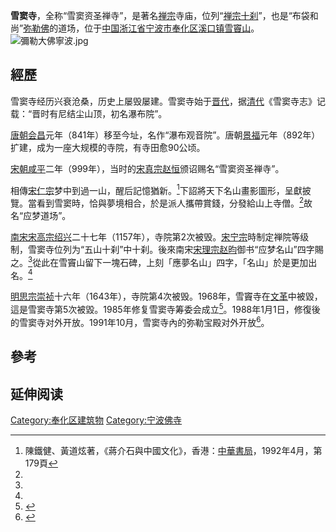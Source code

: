 '''雪窦寺'''，全称“雪窦资圣禅寺”，是著名[[禅宗|禅宗]]寺庙，位列“[[禅宗十刹|禅宗十刹]]”，也是“布袋和尚”[[弥勒佛|弥勒佛]]的道场，位于[[中国|中国]][[浙江省|浙江省]][[宁波市|宁波市]][[奉化区|奉化区]][[溪口镇_(宁波市)|溪口镇]][[雪竇山|雪竇山]]。
[[File:彌勒大佛寧波.jpg|thumb]]

== 經歷 ==
雪窦寺经历兴衰沧桑，历史上屡毁屡建。雪窦寺始于[[晋朝|晋代]]，据[[清朝|清代]]《雪窦寺志》记载：“晋时有尼结尘山顶，初名瀑布院”。

[[唐朝|唐朝]][[会昌_(唐朝)|会昌]]元年（841年）移至今址，名作“瀑布观音院”。唐朝[[景福_(唐朝)|景福]]元年（892年）扩建，成为一座大规模的寺院，有寺田愈90公顷。

[[宋朝|宋朝]][[咸平|咸平]]二年（999年），当时的[[宋真宗|宋真宗赵恒]]颁诏赐名“雪窦资圣禅寺”。

相傳[[宋仁宗|宋仁宗]]梦中到過一山，醒后記憶猶新。<ref name="文化，第179頁">陳鐵健、黃道炫著，《蔣介石與中國文化》，香港：[[中華書局|中華書局]]，1992年4月，第179頁</ref>下詔將天下名山畫影圖形，呈獻披覽。當看到雪窦時，恰與夢境相合，於是派人攜帶賞錢，分發給山上寺僧。<ref name="文化，第179頁"/>故名“应梦道场”。

[[南宋|南宋]][[宋高宗|宋高宗]][[绍兴|绍兴]]二十七年（1157年），寺院第2次被毁。[[宋宁宗|宋宁宗]]時制定禅院等级制，雪窦寺位列为“五山十刹”中十刹。後來南宋[[宋理宗|宋理宗赵昀]]御书“应梦名山”四字賜之。<ref name="文化，第179頁"/>從此在雪竇山留下一塊石碑，上刻「應夢名山」四字，「名山」於是更加出名。<ref name="文化，第179頁"/>

[[明思宗|明思宗]][[崇祯|崇祯]]十六年（1643年），寺院第4次被毁。1968年，雪竇寺在[[文革|文革]]中被毀，這是雪窦寺第5次被毀。1985年修复雪窦寺筹委会成立<ref>{{cite news |title=应梦名山 弥勒道场——雪窦山资圣禅寺的过去、今天与未来 |url=http://www.chinabuddhism.com.cn/yj/2014-12-29/7502.html}}</ref>。1988年1月1日，修復後的雪窦寺对外开放。1991年10月，雪窦寺內的弥勒宝殿对外开放<ref>{{cite news |title=关于30年前雪窦寺重建的那些人和事 |url=https://szb.fh.gov.cn/detail.aspx?Info_ID=493}}</ref>。

== 參考 ==
{{reflist}}

== 延伸阅读 ==
{{Wikisource further reading}}

{{Ningbo-stub}}
{{禅院五山十刹}}
{{佛教祖庭与道场}}
[[Category:奉化区建筑物|Category:奉化区建筑物]]
[[Category:宁波佛寺|Category:宁波佛寺]]